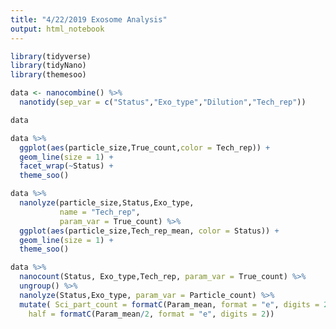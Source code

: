 ```yaml
---
title: "4/22/2019 Exosome Analysis"
output: html_notebook
---
```



```r
library(tidyverse)
library(tidyNano)
library(themesoo)
```

```r
data <- nanocombine() %>% 
  nanotidy(sep_var = c("Status","Exo_type","Dilution","Tech_rep"))

data
```

```r
data %>%
  ggplot(aes(particle_size,True_count,color = Tech_rep)) +
  geom_line(size = 1) +
  facet_wrap(~Status) +
  theme_soo()
```
```r
data %>% 
  nanolyze(particle_size,Status,Exo_type,
           name = "Tech_rep",
           param_var = True_count) %>% 
  ggplot(aes(particle_size,Tech_rep_mean, color = Status)) +
  geom_line(size = 1) +
  theme_soo()
```
```r
data %>%
  nanocount(Status, Exo_type,Tech_rep, param_var = True_count) %>%
  ungroup() %>% 
  nanolyze(Status,Exo_type, param_var = Particle_count) %>% 
  mutate( Sci_part_count = formatC(Param_mean, format = "e", digits = 2),
    half = formatC(Param_mean/2, format = "e", digits = 2))
  
```
